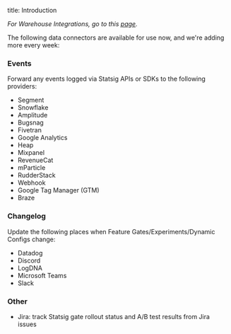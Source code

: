 title: Introduction

_For Warehouse Integrations, go to this [page](/data-warehouse-ingestion/introduction)._

The following data connectors are available for use now, and we're adding more every week:

### Events

Forward any events logged via Statsig APIs or SDKs to the following providers:

- Segment
- Snowflake
- Amplitude
- Bugsnag
- Fivetran
- Google Analytics
- Heap
- Mixpanel
- RevenueCat
- mParticle
- RudderStack
- Webhook
- Google Tag Manager (GTM)
- Braze

### Changelog

Update the following places when Feature Gates/Experiments/Dynamic Configs change:

- Datadog
- Discord
- LogDNA
- Microsoft Teams
- Slack

### Other

- Jira: track Statsig gate rollout status and A/B test results from Jira issues
